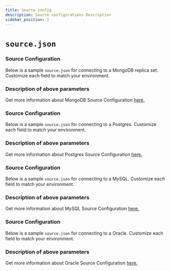 ```yaml
---
title: Source config
description: Source configurations Description
sidebar_position: 1
---
```


# `source.json`

<Tabs>

<TabItem value="mongo-config" label="MongoDB" default>

### Source Configuration
Below is a sample `source.json` for connecting to a MongoDB replica set. Customize each field to match your environment.

<MongoDBSourceConfig/>

### Description of above parameters

<MongoDBSourceConfigDetails/>

Get more information about MongoDB Source Configuration [here.](../../connectors/mongodb/config)

</TabItem>

<TabItem value="postgres-config" label="Postgres" default>

### Source Configuration
Below is a sample `source.json` for connecting to a Postgres. Customize each field to match your environment.

<PostgresSourceConfig/>

### Description of above parameters

<PostgresSourceConfigDetails/>

Get more information about Postgres Source Configuration [here.](../../connectors/postgres/config)

</TabItem>

<TabItem value="mysql-config" label="MySQL" default>

### Source Configuration
Below is a sample `source.json` for connecting to a MySQL. Customize each field to match your environment.

<MySQLSourceConfig/>

### Description of above parameters

<MySQLSourceConfigDetails/>

Get more information about MySQL Source Configuration [here.](../../connectors/mysql/config)

</TabItem>

<TabItem value="oracle-config" label="Oracle" default>

### Source Configuration
Below is a sample `source.json` for connecting to a Oracle. Customize each field to match your environment.

<OracleSourceConfig/>

### Description of above parameters

<OracleSourceConfigDetails/>

Get more information about Oracle Source Configuration [here.](../../connectors/oracle/config)

</TabItem>

</Tabs>